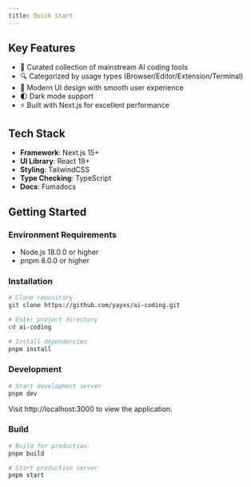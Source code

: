 ```yaml
---
title: Quick Start
---
```


## Key Features

- 🎯 Curated collection of mainstream AI coding tools
- 🔍 Categorized by usage types (Browser/Editor/Extension/Terminal)
- 💫 Modern UI design with smooth user experience
- 🌓 Dark mode support
- ⚡ Built with Next.js for excellent performance

## Tech Stack

- **Framework**: Next.js 15+
- **UI Library**: React 19+
- **Styling**: TailwindCSS
- **Type Checking**: TypeScript
- **Docs**: Fumadocs

## Getting Started

### Environment Requirements

- Node.js 18.0.0 or higher
- pnpm 8.0.0 or higher

### Installation

```bash
# Clone repository
git clone https://github.com/yayxs/ai-coding.git

# Enter project directory
cd ai-coding

# Install dependencies
pnpm install
```

### Development

```bash
# Start development server
pnpm dev
```

Visit http://localhost:3000 to view the application.

### Build

```bash
# Build for production
pnpm build

# Start production server
pnpm start
```


